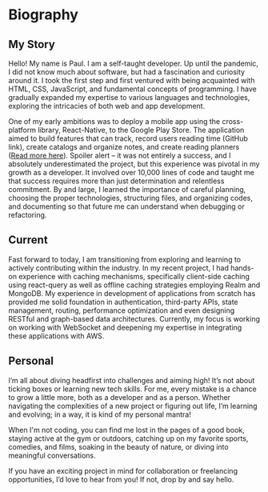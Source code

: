 # Biography

## My Story
Hello! My name is Paul. I am a self-taught developer. Up until the pandemic, I did not know much about software, but had a fascination and curiosity around it. I took the first step and first ventured with being acquainted with HTML, CSS, JavaScript, and fundamental concepts of programming. I have gradually expanded my expertise to various languages and technologies, exploring the intricacies of both web and app development.

One of my early ambitions was to deploy a mobile app using the cross-platform library, React-Native, to the Google Play Store. The application aimed to build features that can track, record users reading time (GitHub link), create catalogs and organize notes, and create reading planners ([Read more here](http://localhost:3000/projects/bookmarker)). Spoiler alert – it was not entirely a success, and I absolutely underestimated the project, but this experience was pivotal in my growth as a developer. It involved over 10,000 lines of code and taught me that success requires more than just determination and relentless commitment. By and large, I learned the importance of careful planning, choosing the proper technologies, structuring files, and organizing codes, and documenting so that future me can understand when debugging or refactoring. 

## Current
Fast forward to today, I am transitioning from exploring and learning to actively contributing within the industry. In my recent project, I had hands-on experience with caching mechanisms, specifically client-side caching using react-query as well as offline caching strategies employing Realm and MongoDB. My experience in development of applications from scratch has provided me solid foundation in authentication, third-party APIs, state management, routing, performance optimization and even designing RESTful and graph-based data architectures. Currently, my focus is working on working with WebSocket and deepening my expertise in integrating these applications with AWS.

## Personal
I’m all about diving headfirst into challenges and aiming high! It’s not about ticking boxes or learning new tech skills. For me, every mistake is a chance to grow a little more, both as a developer and as a person. Whether navigating the complexities of a new project or figuring out life, I’m learning and evolving; in a way, it is kind of my personal mantra! 

When I'm not coding, you can find me lost in the pages of a good book, staying active at the gym or outdoors, catching up on my favorite sports, comedies, and films, soaking in the beauty of nature, or diving into meaningful conversations.

If you have an exciting project in mind for collaboration or freelancing opportunities, I’d love to hear from you! If not, drop by and say hello. 